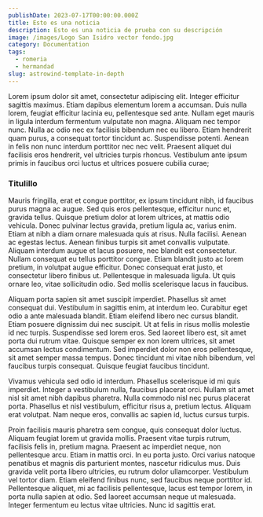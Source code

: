 ```yaml
---
publishDate: 2023-07-17T00:00:00.000Z
title: Esto es una noticia
description: Esto es una noticia de prueba con su descripción
image: /images/Logo San Isidro vector fondo.jpg
category: Documentation
tags:
  - romeria
  - hermandad
slug: astrowind-template-in-depth
---
```


Lorem ipsum dolor sit amet, consectetur adipiscing elit. Integer efficitur sagittis maximus. Etiam dapibus elementum lorem a accumsan. Duis nulla lorem, feugiat efficitur lacinia eu, pellentesque sed ante. Nullam eget mauris in ligula interdum fermentum vulputate non magna. Aliquam nec tempor nunc. Nulla ac odio nec ex facilisis bibendum nec eu libero. Etiam hendrerit quam purus, a consequat tortor tincidunt ac. Suspendisse potenti. Aenean in felis non nunc interdum porttitor nec nec velit. Praesent aliquet dui facilisis eros hendrerit, vel ultricies turpis rhoncus. Vestibulum ante ipsum primis in faucibus orci luctus et ultrices posuere cubilia curae;

### Titulillo

Mauris fringilla, erat et congue porttitor, ex ipsum tincidunt nibh, id faucibus purus magna ac augue. Sed quis eros pellentesque, efficitur nunc et, gravida tellus. Quisque pretium dolor at lorem ultrices, at mattis odio vehicula. Donec pulvinar lectus gravida, pretium ligula ac, varius enim. Etiam at nibh a diam ornare malesuada quis at risus. Nulla facilisi. Aenean ac egestas lectus. Aenean finibus turpis sit amet convallis vulputate. Aliquam interdum augue et lacus posuere, nec blandit est consectetur. Nullam consequat eu tellus porttitor congue. Etiam blandit justo ac lorem pretium, in volutpat augue efficitur. Donec consequat erat justo, et consectetur libero finibus ut. Pellentesque in malesuada ligula. Ut quis ornare leo, vitae sollicitudin odio. Sed mollis scelerisque lacus in faucibus.

Aliquam porta sapien sit amet suscipit imperdiet. Phasellus sit amet consequat dui. Vestibulum in sagittis enim, at interdum leo. Curabitur eget odio a ante malesuada blandit. Etiam eleifend libero nec cursus blandit. Etiam posuere dignissim dui nec suscipit. Ut at felis in risus mollis molestie id nec turpis. Suspendisse sed lorem eros. Sed laoreet libero est, sit amet porta dui rutrum vitae. Quisque semper ex non lorem ultrices, sit amet accumsan lectus condimentum. Sed imperdiet dolor non eros pellentesque, sit amet semper massa tempus. Donec tincidunt mi vitae nibh bibendum, vel faucibus turpis consequat. Quisque feugiat faucibus tincidunt.

Vivamus vehicula sed odio id interdum. Phasellus scelerisque id mi quis imperdiet. Integer a vestibulum nulla, faucibus placerat orci. Nullam sit amet nisl sit amet nibh dapibus pharetra. Nulla commodo nisl nec purus placerat porta. Phasellus et nisl vestibulum, efficitur risus a, pretium lectus. Aliquam erat volutpat. Nam neque eros, convallis ac sapien id, luctus cursus turpis.

Proin facilisis mauris pharetra sem congue, quis consequat dolor luctus. Aliquam feugiat lorem ut gravida mollis. Praesent vitae turpis rutrum, facilisis felis in, pretium magna. Praesent ac imperdiet neque, non pellentesque arcu. Etiam in mattis orci. In eu porta justo. Orci varius natoque penatibus et magnis dis parturient montes, nascetur ridiculus mus. Duis gravida velit porta libero ultricies, eu rutrum dolor ullamcorper. Vestibulum vel tortor diam. Etiam eleifend finibus nunc, sed faucibus neque porttitor id. Pellentesque aliquet, mi ac facilisis pellentesque, lacus est tempor lorem, in porta nulla sapien at odio. Sed laoreet accumsan neque ut malesuada. Integer fermentum eu lectus vitae ultricies. Nunc id sagittis erat.
